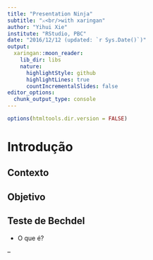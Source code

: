 ```yaml
---
title: "Presentation Ninja"
subtitle: "⚔<br/>with xaringan"
author: "Yihui Xie"
institute: "RStudio, PBC"
date: "2016/12/12 (updated: `r Sys.Date()`)"
output:
  xaringan::moon_reader:
    lib_dir: libs
    nature:
      highlightStyle: github
      highlightLines: true
      countIncrementalSlides: false
editor_options: 
  chunk_output_type: console
---
```


```r
options(htmltools.dir.version = FALSE)
```
# Introdução


## Contexto


## Objetivo

## Teste de Bechdel
- O que é?

--

